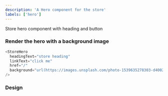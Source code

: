 ```yaml
---
description: 'A Hero component for the store'
labels: ['hero']
---
```



Store hero component with heading and button

### Render the hero with a background image

```js live
<StoreHero
  headingText="store heading"
  linkText="click me"
  href="/"
  background="url(https://images.unsplash.com/photo-1539635278303-d4002c07eae3?ixid=MnwxMjA3fDB8MHxwaG90by1wYWdlfHx8fGVufDB8fHx8&ixlib=rb-1.2.1&auto=format&fit=crop&w=2370&q=80) no-repeat center center scroll"
/>
```

### Design

<FigmaEmbed src="https://www.figma.com/embed?embed_host=share&url=https%3A%2F%2Fwww.figma.com%2Ffile%2FYOdxHWPVnxBcTAYw0zPyXf%2Fstore%3Fnode-id%3D5%253A319" />
